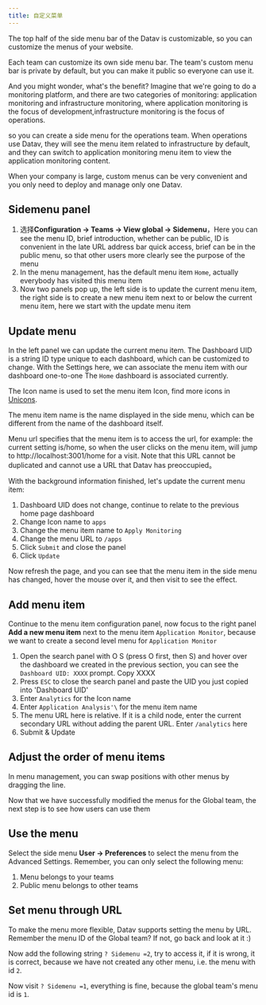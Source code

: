 ```yaml
---
title: 自定义菜单
---
```




The top half of the side menu bar of the Datav is customizable, so you can customize the menus of your website.

Each team can customize its own side menu bar. The team's custom menu bar is private by default, but you can make it public so everyone can use it.

And you might wonder, what's the benefit? Imagine that we're going to do a monitoring platform, and there are two categories of monitoring: application monitoring and infrastructure monitoring, where application monitoring is the focus of development,infrastructure monitoring is the focus of operations.

so you can create a side menu for the operations team. When operations use Datav, they will see the menu item related to infrastructure by default, and they can switch to  application monitoring menu item to view the application monitoring content.

When your company is large, custom menus can be very convenient and you only need to deploy and manage only one  Datav.


## Sidemenu panel
1. 选择**Configuration -> Teams -> View global -> Sidemenu**，Here you can see the menu ID, brief introduction, whether can be public, ID is convenient in the late URL address bar quick access, brief can be in the public menu, so that other users more clearly see the purpose of the menu
2. In the menu management, has the default menu item `Home`, actually everybody has visited this menu item
3. Now two panels pop up, the left side is to update the current menu item, the right side is to create a new menu item next to or below the current menu item, here we start with the update menu item

## Update menu
In the left panel we can update the current menu item. The Dashboard UID is a string ID type unique to each dashboard, which can be customized to change. With the Settings here, we can associate the menu item with our dashboard one-to-one
The `Home` dashboard is associated currently.


The Icon name is used to set the menu item Icon, find more icons in [Unicons](https://iconscout.com/unicons/explore/line).

The menu item name is the name displayed in the side menu, which can be different from the name of the dashboard itself.

Menu url specifies that the menu item is to access the url, for example: the current setting is/home, so when the user clicks on the menu item, will jump to http://localhost:3001/home for a visit.
<TipCompat>Note that this URL cannot be duplicated and cannot use a URL that Datav has preoccupied</TipCompat>。

With the background information finished, let's update the current menu item:
1. Dashboard UID does not change, continue to relate to the previous home page dashboard
2. Change Icon name to `apps`
3. Change the menu item name to `Apply Monitoring`
4. Change the menu URL to `/apps`
5. Click `Submit` and close the panel
6. Click `Update`

Now refresh the page, and you can see that the menu item in the side menu has changed, hover the mouse over it, and then visit to see the effect.


## Add menu item
Continue to the menu item configuration panel, now focus to the right panel **Add a new menu item** next to the menu item `Application Monitor`, because we want to create a second level menu for `Application Monitor`
1. Open the search panel with O S (press O first, then S) and hover over the dashboard we created in the previous section, you can  see the `Dashboard UID: XXXX` prompt. Copy XXXX
2. Press `ESC` to close the search panel and paste the UID you just copied into 'Dashboard UID'
3. Enter `Analytics` for the Icon name
4. Enter `Application Analysis'\` for the menu item name
5. The menu URL here is relative. If it is a child node, enter the current secondary URL without adding the parent URL. Enter `/analytics` here
6. Submit & Update


## Adjust the order of menu items
In menu management, you can swap positions with other menus by dragging the line.

Now that we have successfully modified the menus for the Global team, the next step is to see how users can use them

## Use the menu
Select the side menu **User -> Preferences** to select the menu from the Advanced Settings. Remember, you can only select the following menu:
1. Menu belongs to your teams
2. Public menu belongs to other teams


## Set menu through URL
To make the menu more flexible, Datav supports setting the menu by URL. Remember the menu ID of the Global team? If not, go back and look at it :)

Now add the following string `? Sidemenu =2`, try to access it, if it is wrong, it is correct, because we have not created any other menu, i.e. the menu with id `2`.

Now visit `? Sidemenu =1`, everything is fine, because the global team's menu id is `1`.